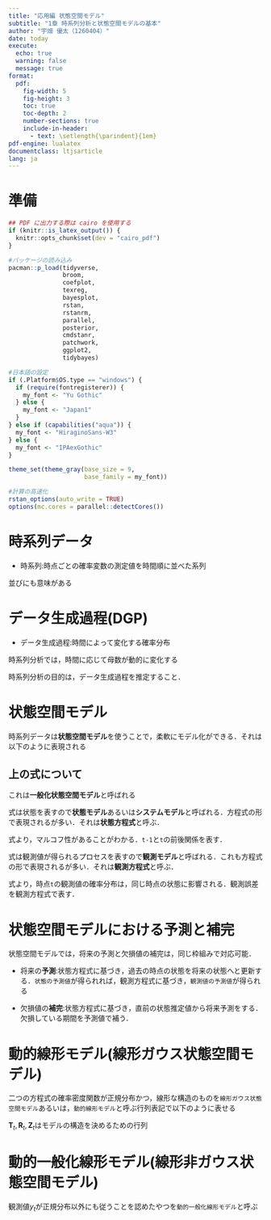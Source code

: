 ```yaml
---
title: "応用編 状態空間モデル"
subtitle: "1章 時系列分析と状態空間モデルの基本"
author: "宇畑 優太（1260404）"
date: today
execute: 
  echo: true
  warning: false
  message: true
format: 
  pdf:
    fig-width: 5
    fig-height: 3
    toc: true
    toc-depth: 2
    number-sections: true
    include-in-header:
      - text: \setlength{\parindent}{1em}
pdf-engine: lualatex
documentclass: ltjsarticle 
lang: ja
---
```


# 準備 {-}
```r
## PDF に出力する際は cairo を使用する
if (knitr::is_latex_output()) {
  knitr::opts_chunk$set(dev = "cairo_pdf")
}

#パッケージの読み込み
pacman::p_load(tidyverse, 
               broom, 
               coefplot, 
               texreg,
               bayesplot,
               rstan,
               rstanrm,
               parallel,
               posterior,
               cmdstanr,
               patchwork,
               ggplot2,
               tidybayes)

#日本語の設定
if (.Platform$OS.type == "windows") { 
  if (require(fontregisterer)) {
    my_font <- "Yu Gothic"
  } else {
    my_font <- "Japan1"
  }
} else if (capabilities("aqua")) {
  my_font <- "HiraginoSans-W3"
} else {
  my_font <- "IPAexGothic"
}

theme_set(theme_gray(base_size = 9,
                     base_family = my_font))
```


```r
#計算の高速化
rstan_options(auto_write = TRUE) 
options(mc.cores = parallel::detectCores())
```

# 時系列データ

- 時系列:時点ごとの確率変数の測定値を時間順に並べた系列

並びにも意味がある

# データ生成過程(DGP)

- データ生成過程:時間によって変化する確率分布

時系列分析では，時間に応じて母数が動的に変化する

時系列分析の目的は，データ生成過程を推定すること．

# 状態空間モデル

時系列データは**状態空間モデル**を使うことで，柔軟にモデル化ができる．それは以下のように表現される

\begin{align}
  \alpha_t &\sim f(\alpha_t|\alpha_{t-1}) \label{eqn:1} \\
  y_t &\sim g(y_t|\alpha_t) \label{eqn:2}
\end{align}

:::{.callout-note}
## 上の式について

これは**一般化状態空間モデル**と呼ばれる
:::

式\ref{eqn:1}は状態を表すので**状態モデル**あるいは**システムモデル**と呼ばれる．方程式の形で表現されるが多い．それは**状態方程式**と呼ぶ．

式\ref{eqn:1}より，マルコフ性があることがわかる．`t-1`と`t`の前後関係を表す．


式\ref{eqn:2}は観測値が得られるプロセスを表すので**観測モデル**と呼ばれる．これも方程式の形で表現されるが多い．それは**観測方程式**と呼ぶ．

式\ref{eqn:1}より，時点`t`の観測値の確率分布は，同じ時点の状態に影響される．観測誤差を観測方程式で表す．

# 状態空間モデルにおける予測と補完

状態空間モデルでは，将来の予測と欠損値の補完は，同じ枠組みで対応可能．

- 将来の**予測**:状態方程式に基づき，過去の時点の状態を将来の状態へと更新する．`状態の予測値`が得られれば，観測方程式に基づき，`観測値の予測値`が得られる

- 欠損値の**補完**:状態方程式に基づき，直前の状態推定値から将来予測をする．欠損している期間を予測値で補う．

# 動的線形モデル(線形ガウス状態空間モデル)

二つの方程式の確率密度関数が正規分布かつ，線形な構造のものを`線形ガウス状態空間モデル`あるいは，`動的線形モデル`と呼ぶ行列表記で以下のように表せる

\begin{equation}
  \begin{aligned}
  \alpha_t &= \mathbf{T}_t \alpha_{t-1} + \mathbf{R}_t\xi_t,
  &\xi_t \sim \text{Normal}(0,\mathbf{Q}_t)\\
  \mathbf{y}_t &= \mathbf{Z}_t \alpha_{t} + \epsilon_t,
  &\epsilon_t \sim \text{Normal}(0,\mathbf{H}_t)
  \end{aligned}
\end{equation}

$\mathbf{T}_t,\mathbf{R}_t,\mathbf{Z}_t$はモデルの構造を決めるための行列

# 動的一般化線形モデル(線形非ガウス状態空間モデル)

観測値$y_t$が正規分布以外にも従うことを認めたやつを`動的一般化線形モデル`と呼ぶ






























